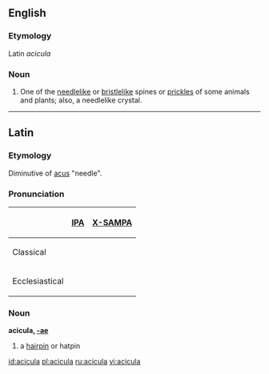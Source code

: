==English==

===Etymology===
Latin ''acicula''

===Noun===
{{en-noun|aciculae}}

# One of the [[needlelike]] or [[bristlelike]] spines or [[prickles]] of some animals and plants; also, a needlelike crystal.

----

==Latin==

===Etymology===
Diminutive of [[acus]] "needle".

===Pronunciation===
{| border=1 cellpadding=5
! !! [[w:IPA|IPA]] !! [[w:X-SAMPA|X-SAMPA]]
|-
! Classical
| {{IPA|/aˈkikula/}} || {{SAMPA|/a"kikula/}}
|-
! Ecclesiastical
| {{IPA|/aˈʧikula/}} || {{SAMPA|/a"tSikula/}}
|}

===Noun===
'''acicula, [[Wiktionary Appendix:Latin first declension|-ae]]''' {{f}}

# a [[hairpin]] or hatpin

[[id:acicula]]
[[pl:acicula]]
[[ru:acicula]]
[[vi:acicula]]